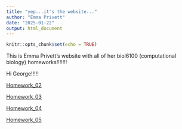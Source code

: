 ```yaml
---
title: "yep...it's the website..."
author: "Emma Privett"
date: "2025-01-22"
output: html_document
---
```


```r
knitr::opts_chunk$set(echo = TRUE)
```
This is Emma Privett's website with all of her biol6100 (computational biology) homeworks!!!!!!!

Hi George!!!!!

[Homework_02](homework_02.html)


[Homework_03](homework_03.html)


[Homework_04](homework_4.html)

[Homework_05](homework_5.html)

